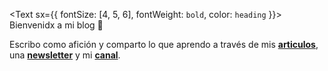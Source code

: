 <Text sx={{ fontSize: [4, 5, 6], fontWeight: `bold`, color: `heading` }}>
Bienvenidx a mi blog  🌙
</Text>

Escribo como afición y comparto lo que aprendo a través de mis [**articulos**](/blog), una [**newsletter**](https://simplificandola.substack.com/about?utm_source=menu-dropdown) y mi [**canal**](https://www.youtube.com/watch?v=1LeqJTBrYfc). 



